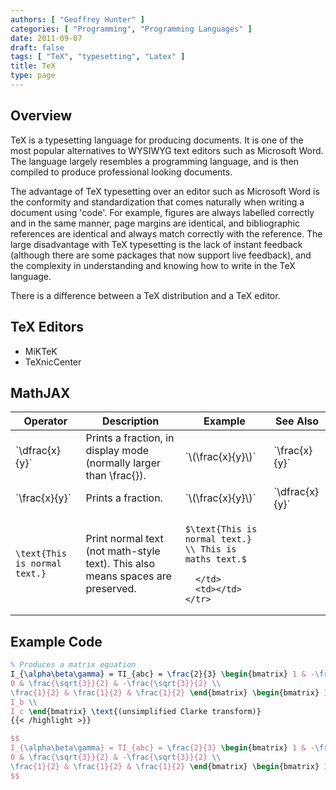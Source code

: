 ```yaml
---
authors: [ "Geoffrey Hunter" ]
categories: [ "Programming", "Programming Languages" ]
date: 2011-09-07
draft: false
tags: [ "TeX", "typesetting", "Latex" ]
title: TeX
type: page
---
```


<h2>Overview</h2>

<p>TeX is a typesetting language for producing documents. It is one of the most popular alternatives to WYSIWYG text editors such as Microsoft Word. The language largely resembles a programming language, and is then compiled to produce professional looking documents.</p>

<p>The advantage of TeX typesetting over an editor such as Microsoft Word is the conformity and standardization that comes naturally when writing a document using 'code'. For example, figures are always labelled correctly and in the same manner, page margins are identical, and bibliographic references are identical and always match correctly with the reference. The large disadvantage with TeX typesetting is the lack of instant feedback (although there are some packages that now support live feedback), and the complexity in understanding and knowing how to write in the TeX language.</p>

<p>There is a difference between a TeX distribution and a TeX editor.</p>

<h2>TeX Editors</h2>

<ul>
  <li>MiKTeK</li>
  <li>TeXnicCenter</li>
</ul>

<h2>MathJAX</h2>

<table>
  <thead>
    <tr>
      <th>Operator</th>
      <th>Description</th>
      <th>Example</th>
      <th>See Also</th>
    </tr>
  </thead>
  <tbody>
    <tr>
      <td>
`\dfrac{x}{y}`
      </td>
      <td>Prints a fraction, in display mode (normally larger than \frac{}).</td>
      <td>
`\(\frac{x}{y}\)`
      </td>
      <td>
`\frac{x}{y}`
      </td>
    </tr>
    <tr>
      <td>
`\frac{x}{y}`
      </td>
      <td>Prints a fraction.</td>
      <td>
`\(\frac{x}{y}\)`
      </td>
      <td>
`\dfrac{x}{y}`
      </td>
    </tr>
    <tr>
      <td>
      
```\text{This is normal text.}```
      </td>
      <td>Print normal text (not math-style text). This also means spaces are preserved.</td>
      <td>
      
`$\text{This is normal text.} \\ This is maths text.$`

      </td>
      <td></td>
    </tr>
  </tbody>
</table>

## Example Code

```tex
% Produces a matrix equation
I_{\alpha\beta\gamma} = TI_{abc} = \frac{2}{3} \begin{bmatrix} 1 & -\frac{1}{2} & -\frac{1}{2} \\ 
0 & \frac{\sqrt{3}}{2} & -\frac{\sqrt{3}}{2} \\ 
\frac{1}{2} & \frac{1}{2} & \frac{1}{2} \end{bmatrix} \begin{bmatrix} I_a \\ 
I_b \\ 
I_c \end{bmatrix} \text{(unsimplified Clarke transform)}
{{< /highlight >}}

$$
I_{\alpha\beta\gamma} = TI_{abc} = \frac{2}{3} \begin{bmatrix} 1 & -\frac{1}{2} & -\frac{1}{2} \\
0 & \frac{\sqrt{3}}{2} & -\frac{\sqrt{3}}{2} \\
\frac{1}{2} & \frac{1}{2} & \frac{1}{2} \end{bmatrix} \begin{bmatrix} I_a \\ I_b \\ I_c \end{bmatrix} \text{(unsimplified Clarke transform)}
$$
```

